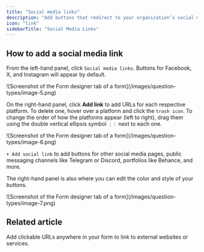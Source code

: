 ```yaml
---
title: "Social media links"
description: "Add buttons that redirect to your organization’s social media pages, messaging channels, portfolios, and other platforms."
icon: "link"
sidebarTitle: "Social Media Links"
---
```


## How to add a social media link

From the left-hand panel, click `Social media links`. Buttons for Facebook, X, and Instagram will appear by default.

<Frame>
  ![Screenshot of the Form designer tab of a form](/images/question-types/image-5.png)
</Frame>

On the right-hand panel, click **Add link** to add URLs for each respective platform. To delete one, hover over a platform and click the `trash icon`. To change the order of how the platforms appear (left to right), drag them using the double vertical ellipsis symbol `⋮⋮` next to each one.

<Frame>
  ![Screenshot of the Form designer tab of a form](/images/question-types/image-6.png)
</Frame>

`+ Add social link` to add buttons for other social media pages, public messaging channels like Telegram or Discord, portfolios like Behance, and more.

The right-hand panel is also where you can edit the color and style of your buttons.

<Frame>
  ![Screenshot of the Form designer tab of a form](/images/question-types/image-7.png)
</Frame>

## Related article

<CardGroup cols={3}>
  <Card title="Add links" icon="link" iconType="regular" color="#FFC738" href="/help/add-links-to-form">
    Add clickable URLs anywhere in your form to link to external websites or services.
  </Card>
</CardGroup>